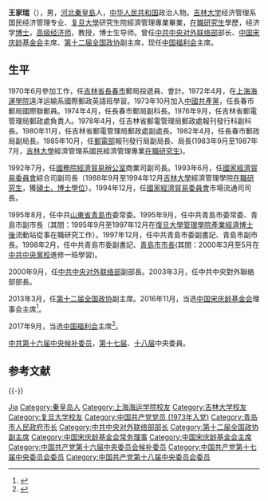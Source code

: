 {{Infobox_Person
|name = 王家瑞
|image= Voa chinese Wang Jiarui 17jul10 300.jpg
|box_width= 250px
|occupation= 
|period = 
|birth_name=
|other_names =
|sex = 男
|birth_date= {{birth year and age|1949|9}}
|birth_place= {{ROC-1928}}[[河北省_(中華民國)|河北省]][[秦皇島|秦皇島]]
|death_date= 
|death_place= 
|nationality = {{PRC}}
|residence =
|party = {{CPC|19px}}
|religion =
|spouse = 
|relatives =
|education= [[吉林大学|吉林大学]]经济管理系国民经济管理专业(在职研究生)
           [[復旦大學|復旦大學]]研究生院经济管理专业（[[在職研究生|在職研究生]]）
|past = 
|work =
|awards=
}}

'''王家瑞'''（{{bd|1949年|9月9日||catIdx=Wang王}}），男，[[河北|河北]][[秦皇島|秦皇島]]人，[[中华人民共和国|中华人民共和国]]政治人物。[[吉林大学|吉林大学]]经济管理系国民经济管理专业、[[复旦大學|复旦大學]]研究生院經濟管理專業畢業，[[在職研究生|在職研究生]]學歷，经济学[[博士|博士]]，[[职称|高级经济师]]，教授，博士生导师。曾任[[中共中央对外联络部|中共中央对外联络部]]部长、[[中国宋庆龄基金会|中国宋庆龄基金会]]主席、[[第十二届全国政协|第十二届全国政协]]副主席，现任[[中国福利会|中国福利会]]主席。

== 生平 ==
1970年6月參加工作，任[[吉林省|吉林省]][[長春市|長春市]]郵局投遞員、會計。1972年4月，在[[上海海運學院|上海海運學院]]遠洋运输系國際郵政英語班學習。1973年10月加入[[中國共產黨|中國共產黨]]，任長春市郵局國際聯郵員。1974年4月，任長春市郵局副科長。1976年9月，任吉林省郵電管理局郵政處負責人。1978年4月，任吉林省郵電管理局郵政處報刊發行科副科長。1980年11月，任吉林省郵電管理局郵政處副處長。1982年4月，任長春市郵政局副局長。1985年10月，任[[郵電部|郵電部]]報刊發行局副局長、局長(1983年9月至1987年7月，[[吉林大學|吉林大學]]經濟管理系國民經濟管理專業[[在職研究生|在職研究生]])。

1992年7月，任[[國務院經濟貿易辦公室|國務院經濟貿易辦公室]]商業司副司長。1993年6月，任[[國家經濟貿易委員會|國家經濟貿易委員會]]綜合司副司長（1988年9月至1994年12月[[吉林大學|吉林大學]]經濟管理學院[[在職研究生|在職研究生]]，獲[[在職研究生|碩士、博士學位]]）。1994年12月，任[[國家經濟貿易委員會|國家經濟貿易委員會]]市場流通司司長。

1995年8月，任中共[[山東省|山東省]][[青島市|青島市]]委常委。1995年9月，任中共青島市委常委、青島市副市長（其間：1995年9月至1997年12月在[[復旦大學|復旦大學]][[復旦大學管理學院|管理學院]][[產業經濟|產業經濟]][[博士後|博士後]]流動站從事在職研究工作）。1997年12月，任中共青島市委副書記、青島市副市長。1998年2月，任中共青島市委副書記、[[青島市市長|青島市市長]](其間：2000年3月至5月在[[中共中央黨校|中共中央黨校]]進修一班學習)。

2000年9月，任[[中共中央对外联络部|中共中央对外联络部]]副部長。2003年3月，任中共中央對外聯絡部部長。

2013年3月，任[[第十二届全国政协|第十二届全国政协]]副主席。2016年11月，当选[[中国宋庆龄基金会|中国宋庆龄基金会]]理事会主席<ref>{{cite web|url=http://www.thepaper.cn/newsDetail_forward_1555383|title=王家瑞当选中国宋庆龄基金会理事会主席，马晓伟等当选副主席|publisher=澎湃新闻网|accessdate=2016-11-04|archive-date=2016-11-05|archive-url=https://web.archive.org/web/20161105094524/http://www.thepaper.cn/newsDetail_forward_1555383|dead-url=no}}</ref>。

2017年9月，当选[[中国福利会|中国福利会]]主席<ref>{{cite web|url=http://www.cwi.org.cn/zh/content.aspx?id=9973|title=中国福利会第七届执行委员会第一次会议召开|publisher=中国福利会|accessdate=2017-09-30|archive-date=2018-06-12|archive-url=https://web.archive.org/web/20180612141747/http://www.cwi.org.cn/zh/content.aspx?id=9973|dead-url=no}}</ref>。

[[中国共产党第十六届中央委员会候补委员列表|中共第十六届中央候补委员]]，[[中国共产党第十七届中央委员会委员列表|第十七届]]、[[中国共产党第十八届中央委员会候补委员列表|十八届]]中央委員。

== 参考文献 ==
{{Reflist}} 

{{-}}
{{start box}}
{{s-civ}}
{{s-before|[[胡启立|胡启立]]|rows=2}}
{{s-title|[[中国福利会|中国福利会]]主席|2017年9月－}}
{{s-inc}}
{{s-title|[[中国宋庆龄基金会|中国宋庆龄基金会]]主席|2016年11月－2021年12月}}
{{s-after|[[李斌_(1954年10月)|李斌]]}}
{{s-ppo|cpc}}
{{s-before|[[戴秉国|戴秉国]]}}
{{s-title|[[中共中央对外联络部|中共中央对外联络部]]部長|2003年3月－2015年11月}}
{{s-after|[[宋涛_(外交官)|宋涛]]}}
{{s-gov|prc}}
{{s-before|[[秦家浩|秦家浩]]}}
{{s-title|[[青島市人民政府|青島市人民政府]][[青島市市長列表|市長]]|1998年2月－2000年10月}}
{{s-after|[[杜世成|杜世成]]}}
{{end box}}

{{青岛市市长}}
{{中华人民共和国青岛市正职领导人}}
{{中共中央对外联络部部长}}
{{全国政协副主席}}
{{党和国家领导人/卸任|2018}}
{{中国宋庆龄基金会第七届理事会}}

{{Authority control}}
{{DEFAULTSORT:Wang王}}
[[Category:王姓|Jia]]
[[Category:秦皇岛人|Category:秦皇岛人]]
[[Category:上海海运学院校友|Category:上海海运学院校友]]
[[Category:吉林大学校友|Category:吉林大学校友]]
[[Category:复旦大学校友|Category:复旦大学校友]]
[[Category:中国共产党党员_(1973年入党)|Category:中国共产党党员 (1973年入党)]]
[[Category:青岛市人民政府市长|Category:青岛市人民政府市长]]
[[Category:中共中央对外联络部部长|Category:中共中央对外联络部部长]]
[[Category:第十二届全国政协副主席|Category:第十二届全国政协副主席]]
[[Category:中国宋庆龄基金会常务理事|Category:中国宋庆龄基金会常务理事]]
[[Category:中国宋庆龄基金会主席|Category:中国宋庆龄基金会主席]]
[[Category:中国共产党第十六届中央委员会候补委员|Category:中国共产党第十六届中央委员会候补委员]]
[[Category:中国共产党第十七届中央委员会委员|Category:中国共产党第十七届中央委员会委员]]
[[Category:中国共产党第十八届中央委员会委员|Category:中国共产党第十八届中央委员会委员]]